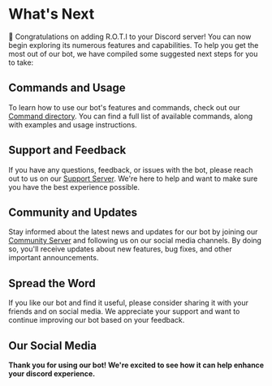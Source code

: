 # What's Next

🎉 Congratulations on adding R.O.T.I to your Discord server! You can now begin exploring its numerous features and capabilities. To help you get the most out of our bot, we have compiled some suggested next steps for you to take:

## Commands and Usage

To learn how to use our bot's features and commands, check out our [Command directory](/command-directory/overview). You can find a full list of available commands, along with examples and usage instructions.

## Support and Feedback

If you have any questions, feedback, or issues with the bot, please reach out to us on our [Support Server](https://discord.gg/w5b7dYRMZH). We're here to help and want to make sure you have the best experience possible.

## Community and Updates

Stay informed about the latest news and updates for our bot by joining our [Community Server](https://discord.gg/w5b7dYRMZH) and following us on our social media channels. By doing so, you'll receive updates about new features, bug fixes, and other important announcements.

## Spread the Word

If you like our bot and find it useful, please consider sharing it with your friends and on social media. We appreciate your support and want to continue improving our bot based on your feedback.

## Our Social Media

<div className="social-icons">
<a href="https://instagram.com/lets.roti" target="_blank">
  <span className="skill-icons--instagram"></span>
</a>
<a href="https://twitter.com/lets_roti" target="_blank">
  <span class="skill-icons--twitter"></span>
</a>
<a href="https://www.youtube.com/@rotibotofficial" target="_blank">
 <span class="logos--youtube-icon"></span>
</a>
<a href="https://discord.gg/w5b7dYRMZH" target="_blank">
  <span class="skill-icons--discord"></span>
</a>
</div>

**Thank you for using our bot! We're excited to see how it can help enhance your discord experience.**